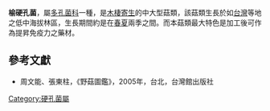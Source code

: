 {{Speciesbox
| name = 榆硬孔菌
| image = Meripilaceae - Rigidoporus ulmarius.JPG
| genus = Rigidoporus
| species = ulmarius
| authority = (Sow.:Fr.) Imaz.
}}

'''榆硬孔菌'''，屬[[多孔菌科|多孔菌科]]一種，是[[木棲寄生|木棲寄生]]的中大型菇類，該菇類生長於如[[台灣|台灣]]等地之低中海拔林區，生長期間約是在[[春|春]][[夏|夏]]兩季之間。而本菇類最大特色是加工後可作為提昇免疫力之藥材。

==參考文獻==
*周文能、張東柱，《野菇圖鑑》，2005年，台北，台灣館出版社
{{Taxonbar|from=Q1311011}}

[[Category:硬孔菌屬|Category:硬孔菌屬]]
